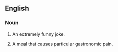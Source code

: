 ==English==

===Noun===
{{en-noun|head=[[gut]] [[buster]]}}

# {{label|en|colloquial}} An extremely funny joke.
# {{label|en|colloquial}} A meal that causes particular gastronomic pain.